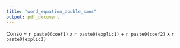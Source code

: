 ---
title: "word_equation_double_sans"
output: pdf_document
---

Conso = `r paste0(coef1)` x `r paste0(explic1)` + `r paste0(coef2)` x `r paste0(explic2)` 
